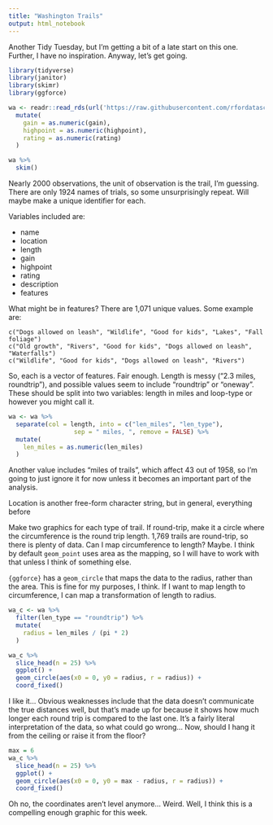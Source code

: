 ```yaml
---
title: "Washington Trails"
output: html_notebook
---
```


Another Tidy Tuesday, but I'm getting a bit of a late start on this one. Further, I have no inspiration. Anyway, let's get going. 

```r
library(tidyverse)
library(janitor)
library(skimr)
library(ggforce)
```


```r
wa <- readr::read_rds(url('https://raw.githubusercontent.com/rfordatascience/tidytuesday/master/data/2020/2020-11-24/hike_data.rds')) %>% 
  mutate(
    gain = as.numeric(gain),
    highpoint = as.numeric(highpoint),
    rating = as.numeric(rating)
  )

wa %>% 
  skim()
```

Nearly 2000 observations, the unit of observation is the trail, I'm guessing. There are only 1924 names of trials, so some unsurprisingly repeat. Will maybe make a unique identifier for each. 

Variables included are:

- name
- location
- length
- gain
- highpoint
- rating
- description
- features

What might be in features? There are 1,071 unique values. Some example are: 

```
c("Dogs allowed on leash", "Wildlife", "Good for kids", "Lakes", "Fall foliage")
c("Old growth", "Rivers", "Good for kids", "Dogs allowed on leash", "Waterfalls")
c("Wildlife", "Good for kids", "Dogs allowed on leash", "Rivers")
```

So, each is a vector of features. Fair enough. Length is messy ("2.3 miles, roundtrip"), and possible values seem to include "roundtrip" or "oneway". These should be split into two variables: length in miles and loop-type or however you might call it. 

```r
wa <- wa %>% 
  separate(col = length, into = c("len_miles", "len_type"),
                  sep = " miles, ", remove = FALSE) %>% 
  mutate(
    len_miles = as.numeric(len_miles)
  )
```

Another value includes "miles of trails", which affect 43 out of 1958, so I'm going to just ignore it for now unless it becomes an important part of the analysis. 

Location is another free-form character string, but in general, everything before 

Make two graphics for each type of trail. If round-trip, make it a circle where the circumference is the round trip length. 1,769 trails are round-trip, so there is plenty of data. Can I map circumference to length? Maybe. I think by default `geom_point` uses area as the mapping, so I will have to work with that unless I think of something else. 

`{ggforce}` has a `geom_circle` that maps the data to the radius, rather than the area. This is fine for my purposes, I think. If I want to map length to circumference, I can map a transformation of length to radius. 

```r
wa_c <- wa %>%
  filter(len_type == "roundtrip") %>% 
  mutate(
    radius = len_miles / (pi * 2)
  )

wa_c %>% 
  slice_head(n = 25) %>% 
  ggplot() + 
  geom_circle(aes(x0 = 0, y0 = radius, r = radius)) + 
  coord_fixed()
```

I like it... Obvious weaknesses include that the data doesn't communicate the true distances well, but that's made up for because it shows how much longer each round trip is compared to the last one. It's a fairly literal interpretation of the data, so what could go wrong... Now, should I hang it from the ceiling or raise it from the floor? 

```r
max = 6
wa_c %>% 
  slice_head(n = 25) %>% 
  ggplot() + 
  geom_circle(aes(x0 = 0, y0 = max - radius, r = radius)) + 
  coord_fixed()
```

Oh no, the coordinates aren't level anymore... Weird. Well, I think this is a compelling enough graphic for this week. 
